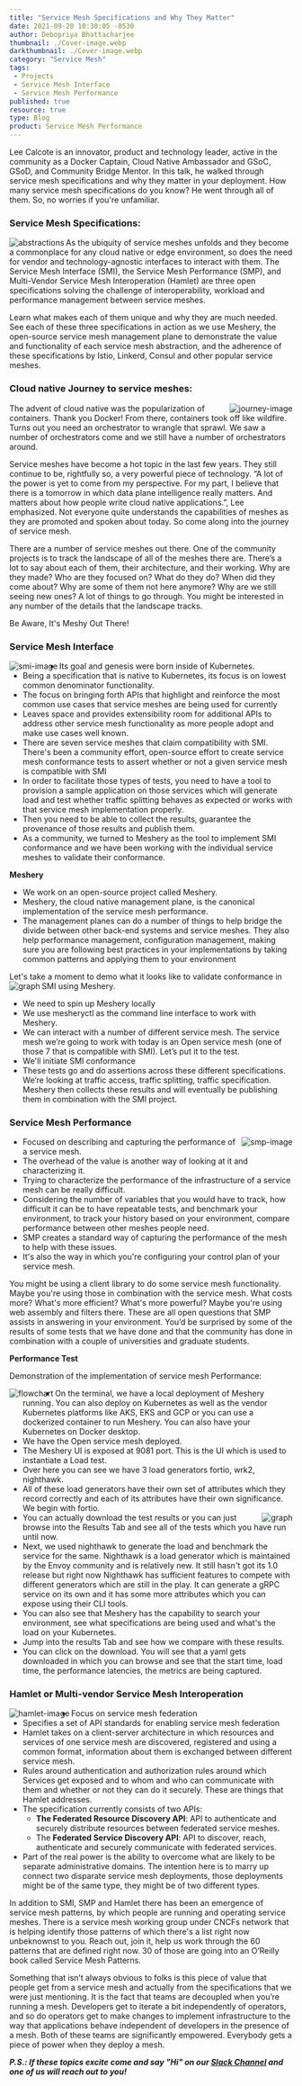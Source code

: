 ```yaml
---
title: "Service Mesh Specifications and Why They Matter"
date: 2021-09-20 10:30:05 -0530
author: Debopriya Bhattacharjee
thumbnail: ./Cover-image.webp
darkthumbnail: ./Cover-image.webp
category: "Service Mesh"
tags:
 - Projects
 - Service Mesh Interface
 - Service Mesh Performance
published: true
resource: true
type: Blog
product: Service Mesh Performance
---
```





<BlogWrapper>

<div class="intro ">
  <p>
   <Link to="/community/members/lee-calcote">Lee Calcote</Link> is an innovator, product and technology leader, active in the community as a Docker Captain, Cloud Native Ambassador and GSoC, GSoD, and Community Bridge Mentor. In this talk, he walked through service mesh specifications and why they matter in your deployment.
   How many service mesh specifications do you know? He went through all of them. So, no worries if you're unfamiliar.
  </p>
</div>   

### Service Mesh Specifications:
<img src={Abstractions} className="slides-left" align="left" alt="abstractions" />

As the ubiquity of service meshes unfolds and they become a commonplace for any cloud native or edge environment, so does the need for vendor and technology-agnostic interfaces to interact with them. The Service Mesh Interface (SMI), the Service Mesh Performance (SMP), and Multi-Vendor Service Mesh Interoperation (Hamlet) are three open specifications solving the challenge of interoperability, workload and performance management between service meshes. 

Learn what makes each of them unique and why they are much needed. See each of these three specifications in action as we use Meshery, the open-source service mesh management plane to demonstrate the value and functionality of each service mesh abstraction, and the adherence of these specifications by Istio, Linkerd, Consul and other popular service meshes.

### Cloud native Journey to service meshes:

<img src={Journey} className="slides-right" align="right" alt="journey-image" />

The advent of cloud native was the popularization of containers. Thank you Docker! From there, containers took off like wildfire. Turns out you need an orchestrator to wrangle that sprawl. We saw a number of orchestrators come and we still have a number of orchestrators around.

Service meshes have become a hot topic in the last few years. They still continue to be, rightfully so, a very powerful piece of technology. “A lot of the power is yet to come from my perspective. For my part, I believe that there is a tomorrow in which data plane intelligence really matters. And matters about how people write cloud native applications.”, Lee emphasized. Not everyone quite understands the capabilities of meshes as they are promoted and spoken about today. So come along into the journey of service mesh.

There are a number of service meshes out there. One of the community projects is to track the landscape of all of the meshes there are. There’s a lot to say about each of them, their architecture, and their working. Why are they made? Who are they focused on? What do they do? When did they come about? Why are some of them not here anymore? Why are we still seeing new ones? A lot of things to go through. You might be interested in any number of the details that the landscape tracks.
 <div class="note">Be Aware, It's Meshy Out There!</div>

### Service Mesh Interface
<img src={SMI} className="slides-left" align="left" alt="smi-image" />
<ul>
    <li>Its goal and genesis were born inside of Kubernetes.</li>
    <li> Being a specification that is native to Kubernetes, its focus is on lowest common denominator functionality.</li>
    <li> The focus on bringing forth APIs that highlight and reinforce the most common use cases that service meshes are being used for currently</li>
    <li>Leaves space and provides extensibility room for additional APIs to address other service mesh functionality as more people adopt and make use cases well known.</li>
    <li>There are seven service meshes that claim compatibility with SMI. There's been a community effort, open-source effort to create service mesh conformance tests to assert whether or not a given service mesh is compatible with SMI</li>
    <li> In order to facilitate those types of tests, you need to have a tool to provision a sample application on those services which will generate load and test whether traffic splitting behaves as expected or works with that service mesh implementation properly.</li>
    <li>Then you need to be able to collect the results, guarantee the provenance of those results and publish them.</li>
    <li> As a community, we turned to Meshery as the tool to implement <Link to="/projects/service-mesh-interface-conformance">SMI conformance</Link> and we have been working with the individual service meshes to validate their conformance. </li>
</ul>    
<b>Meshery</b>
<ul>
  <li> We work on an open-source project called <Link to="/cloud-native-management/meshery">Meshery</Link>.</li>
  <li> Meshery, the cloud native management plane, is the canonical implementation of the service mesh performance.</li>
  <li>The management planes can do a number of things to help bridge the divide between other back-end systems and service meshes. They also help performance management, configuration management, making sure you are following best practices in your implementations by taking common patterns and applying them to your environment </li>
</ul>
Let's take a moment to demo what it looks like to validate conformance in SMI using Meshery.

<img src={Graph} className="slides-left" align="left" alt="graph" />
<ul>
   <li> We need to spin up Meshery locally</li>
   <li> We use mesheryctl as the command line interface to work with Meshery.</li>
   <li> We can interact with a number of different service mesh. The service mesh we’re going to work with today is an Open service mesh (one of those 7 that is compatible with SMI). Let’s put it to the test.</li>
   <li> We'll initiate <Link to="/projects/service-mesh-interface-conformance">SMI conformance</Link></li>
   <li>These tests go and do assertions across these different specifications. We’re looking at traffic access, traffic splitting, traffic specification. Meshery then collects these results and will eventually be publishing them in combination with the SMI project.</li>
</ul>

### Service Mesh Performance
<img src={SMP} className="slides-right" align="right" alt="smp-image" />
<ul>
    <li>Focused on describing and capturing the performance of a service mesh.</li>
    <li>The overhead of the value is another way of looking at it and characterizing it.</li>
    <li>Trying to characterize the performance of the infrastructure of a service mesh can be really difficult.</li>
    <li>Considering the number of variables that you would have to track, how difficult it can be to have repeatable tests, and benchmark your environment, to track your history based on your environment, compare performance between other meshes people need.</li>
    <li>SMP creates a standard way of capturing the performance of the mesh to help with these issues.</li>
    <li>It's also the way in which you're configuring your control plan of your service mesh.</li>
</ul>    

You might be using a client library to do some service mesh functionality. Maybe you're using those in combination with the service mesh. What costs more? What's more efficient? What's more powerful? Maybe you're using web assembly and filters there.
These are all open questions that <Link to="/projects/service-mesh-performance">SMP</Link> assists in answering in your environment. You’d be surprised by some of the results of some tests that we have done and that the community has done in combination with a couple of universities and graduate students.

<b>Performance Test</b>

Demonstration of the implementation of service mesh Performance:

<img src={Flowchart} className="slides-left" align="left" alt="flowchart" />
<ul>
  <li> On the terminal, we have a local deployment of Meshery running. You can also deploy on Kubernetes as well as the vendor Kubernetes platforms like AKS, EKS and GCP or you can use a dockerized container to run Meshery. You can also have your Kubernetes on Docker desktop.</li>
  <li>We have the Open service mesh deployed.</li>
  <li> The Meshery UI is exposed at 9081 port. This is the UI which is used to instantiate a Load test.</li>
  <li> Over here you can see we have 3 load generators fortio, wrk2, nighthawk.</li>
  <li> All of these load generators have their own set of attributes which they record correctly and each of its attributes have their own significance. We begin with fortio.</li>
  <img src={Bucket} className="slides-right" align="right" alt="graph" />

  <li> You can actually download the test results or you can just browse into the Results Tab and see all of the tests which you have run until now.</li>
  <li>Next, we used nighthawk to generate the load and benchmark the service for the same. Nighthawk is a load generator which is maintained by the Envoy community and is relatively new. It still hasn't got its 1.0 release but right now Nighthawk has sufficient features to compete with different generators which are still in the play. It can generate a gRPC service on its own and it has some more attributes which you can expose using their CLI tools.</li>
  <li> You can also see that Meshery has the capability to search your environment, see what specifications are being used and what's the load on your Kubernetes.</li>
  <li>Jump into the results Tab and see how we compare with these results.</li>
  <li>You can click on the download. You will see that a yaml gets downloaded in which you can browse and see that the start time, load time, the performance latencies, the metrics are being captured.</li>
</ul>  

### Hamlet or Multi-vendor Service Mesh Interoperation
<img src={Hamlet} className="slides-left" align="left" alt="hamlet-image" />
<ul>
  <li>Focus on service mesh federation</li>
  <li>Specifies a set of API standards for enabling service mesh federation</li>
  <li>Hamlet takes on a client-server architecture in which resources and services of one service mesh are discovered, registered and using a common format, information about them is exchanged between different service mesh.</li>
  <li>Rules around authentication and authorization rules around which Services get exposed and to whom and who can communicate with them and whether or not they can do it securely. These are things that Hamlet addresses.</li>
  <li>The specification currently consists of two APIs:
    <ul>
      <li><strong>The Federated Resource Discovery API</strong>: API to authenticate and securely distribute resources between federated service meshes.</li>
      <li>The <strong>Federated Service Discovery API</strong>: API to discover, reach, authenticate and securely communicate with federated services.</li>
    </ul>
  </li>
  <li>Part of the real power is the ability to overcome what are likely to be separate administrative domains. The intention here is to marry up connect two disparate service mesh deployments, those deployments might be of the same type, they might be of two different types.</li>
</ul>

In addition to SMI, SMP and Hamlet there has been an emergence of service mesh patterns, by which people are running and operating service meshes. There is a service mesh working group under CNCFs network that is helping identify those patterns of which there's a list right now unbeknownst to you. Reach out, join it, help us work through the 60 patterns that are defined right now. 30 of those are going into an <Link to="/learn/service-mesh-books">O’Reilly</Link> book called <Link to="/learn/service-mesh-books/service-mesh-patterns">Service Mesh Patterns</Link>.

Something that isn’t always obvious to folks is this piece of value that people get from a service mesh and actually from the specifications that we were just mentioning. It is the fact that teams are decoupled when you’re running a mesh. Developers get to iterate a bit independently of operators, and so do operators get to make changes to implement infrastructure to the way that applications behave independent of developers in the presence of a mesh.  Both of these teams are significantly empowered. Everybody gets a piece of power when they deploy a mesh.


_**P.S.: If these topics excite  come and say "Hi" on our [Slack Channel](http://slack.layer5.io) and one of us will reach out to you!**_

</BlogWrapper>

